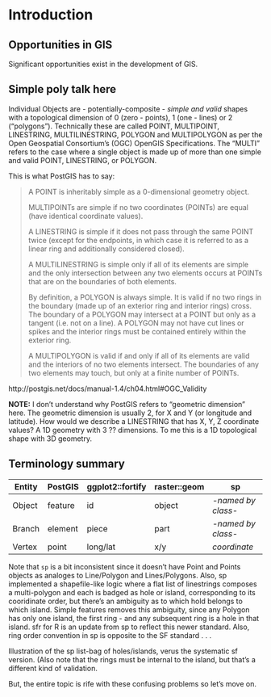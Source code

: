 # Introduction {#intro}


## Opportunities in GIS

Significant opportunities exist in the development of GIS. 

## Simple poly talk here



Individual Objects are - potentially-composite - *simple and valid* shapes with a topological dimension of 0 (zero - points), 1 (one - lines) or 2 ("polygons"). Technically these are called POINT, MULTIPOINT, LINESTRING,  MULTILINESTRING, POLYGON and MULTIPOLYGON as per the Open Geospatial Consortium’s (OGC) OpenGIS Specifications. The "MULTI" refers to the case where a single object is made up of more than one simple and valid POINT, LINESTRING, or POLYGON. 


This is what PostGIS has to say: 

> A POINT is inheritably simple as a 0-dimensional geometry object.
> 
> MULTIPOINTs are simple if no two coordinates (POINTs) are equal (have identical coordinate values).
> 
> A LINESTRING is simple if it does not pass through the same POINT twice (except for the endpoints, in which case it is referred to as a linear ring and additionally considered closed).
> 
> A MULTILINESTRING is simple only if all of its elements are simple and the only intersection between any two elements occurs at POINTs that are on the boundaries of both elements.
> 
> By definition, a POLYGON is always simple. It is valid if no two rings in the boundary (made up of an exterior ring and interior rings) cross. The boundary of a POLYGON may intersect at a POINT but only as a tangent (i.e. not on a line). A POLYGON may not have cut lines or spikes and the interior rings must be contained entirely within the exterior ring.
> 
> A MULTIPOLYGON is valid if and only if all of its elements are valid and the interiors of no two elements intersect. The boundaries of any two elements may touch, but only at a finite number of POINTs.


http://postgis.net/docs/manual-1.4/ch04.html#OGC_Validity

**NOTE:** I don't understand why PostGIS refers to "geometric dimension" here. The geometric dimension is usually 2, for X and Y (or longitude and latitude). How would we describe a LINESTRING that has X, Y, Z coordinate values? A 1D geometry with 3 ?? dimensions. To me this is a 1D topological shape with 3D geometry. 



## Terminology summary 

Entity | PostGIS | ggplot2::fortify | raster::geom | sp
-------|---------|------------------|--------------|------
Object | feature | id | object | *-named by class-*  
Branch | element | piece | part |  *-named by class-*  
Vertex | point   | long/lat | x/y | *coordinate*

Note that `sp` is a bit inconsistent since it doesn't have Point and Points objects as analoges to Line/Polygon and Lines/Polygons. Also, sp implemented a shapefile-like logic where a flat list of linestrings composes a multi-polygon and each is badged as hole or island, corresponding to its cooridinate order, but there's an ambiguity as to which hold belongs to which island. Simple features removes this ambiguity, since any Polygon has only one island, the first ring - and any subsequent ring is a hole in that island. sfr for R is an update from sp to reflect this newer standard. Also, ring order convention in sp is opposite to the SF standard . . .

Illustration of the sp list-bag of holes/islands, verus the systematic sf version. (Also note that the rings must be internal to the island, but that's a different kind of validation. 

But, the entire topic is rife with these confusing problems so let's move on. 




